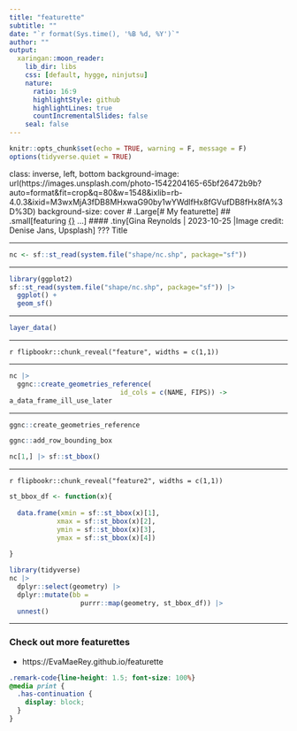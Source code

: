 ```yaml
---
title: "featurette"
subtitle: ""
date: "`r format(Sys.time(), '%B %d, %Y')`"
author: ""
output:
  xaringan::moon_reader:
    lib_dir: libs
    css: [default, hygge, ninjutsu]
    nature:
      ratio: 16:9
      highlightStyle: github
      highlightLines: true
      countIncrementalSlides: false
    seal: false
---
```





```r
knitr::opts_chunk$set(echo = TRUE, warning = F, message = F)
options(tidyverse.quiet = TRUE)
```

class: inverse, left, bottom
background-image: url(https://images.unsplash.com/photo-1542204165-65bf26472b9b?auto=format&fit=crop&q=80&w=1548&ixlib=rb-4.0.3&ixid=M3wxMjA3fDB8MHxwaG90by1wYWdlfHx8fGVufDB8fHx8fA%3D%3D)
background-size: cover
# .Large[# My featurette]
## .small[featuring [{}]() ...]
#### .tiny[Gina Reynolds | 2023-10-25 |Image credit: Denise Jans, Upsplash]
???
Title 

---


```r
nc <- sf::st_read(system.file("shape/nc.shp", package="sf")) 

```

---

```r
library(ggplot2)
sf::st_read(system.file("shape/nc.shp", package="sf")) |>
  ggplot() + 
  geom_sf()
```


---

```r
layer_data()
```


---

`r flipbookr::chunk_reveal("feature", widths = c(1,1))`

---

```r
nc |>
  ggnc::create_geometries_reference(
                            id_cols = c(NAME, FIPS)) ->
a_data_frame_ill_use_later
```


---

```r
ggnc::create_geometries_reference

ggnc::add_row_bounding_box

nc[1,] |> sf::st_bbox()
```


---

`r flipbookr::chunk_reveal("feature2", widths = c(1,1))`


```r
st_bbox_df <- function(x){
  
  data.frame(xmin = sf::st_bbox(x)[1],
            xmax = sf::st_bbox(x)[2],
            ymin = sf::st_bbox(x)[3],
            ymax = sf::st_bbox(x)[4])
  
}

library(tidyverse)
nc |>
  dplyr::select(geometry) |>
  dplyr::mutate(bb = 
                  purrr::map(geometry, st_bbox_df)) |>
  unnest() 
```




---

### Check out more featurettes

- https://EvaMaeRey.github.io/featurette




```css
.remark-code{line-height: 1.5; font-size: 100%}
@media print {
  .has-continuation {
    display: block;
  }
}
```

